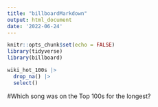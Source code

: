 ```yaml
---
title: "billboardMarkdown"
output: html_document
date: '2022-06-24'
---
```


```r
knitr::opts_chunk$set(echo = FALSE)
library(tidyverse)
library(billboard)
```

```r
wiki_hot_100s |>
  drop_na() |>
  select()
```

#Which song was on the Top 100s for the longest?